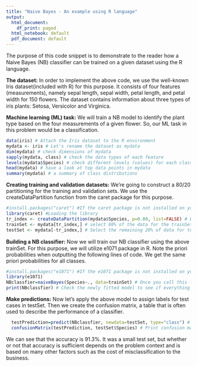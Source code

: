 ```yaml
---
title: "Naive Bayes - An example using R language"
output:
  html_document:
    df_print: paged
  html_notebook: default
  pdf_document: default
---
```

The purpose of this code snippet is to demonstrate to the reader how a Naive Bayes (NB) classiﬁer can be trained on a given dataset using the R language.

**The dataset:** In order to implement the above code, we use the well-known Iris dataset(included with R) for this purpose. It consists of four features (measurements), namely sepal length, sepal width, petal length, and petal width for 150 ﬂowers.  The dataset contains information about three types of iris plants: Setosa, Versicolor and Virginica.

**Machine learning (ML) task:** We will train a NB model to identify the plant type based on the four measurements of a given flower. So, our ML task in this problem would be a classification.
```r
data(iris) # Attach the Iris dataset to the R environment
mydata <- iris # Let's rename the dataset as mydata
dim(mydata) # check dimensions of mydata
sapply(mydata, class) # check the data types of each feature
levels(mydata$Species) # check different levels (values) for each class
head(mydata) # have a look at top data points in mydata
summary(mydata) # a summary of class distributions
```
**Creating training and validation datasets:** We’re going to construct a 80/20 partitioning for the training and validation sets. We use the createDataPartition function from the caret package for this purpose.
```r
#install.packages("caret") #If the caret package is not installed on your system, uncomment this line to install it first
library(caret) #Loading the library
tr_index <- createDataPartition(mydata$Species, p=0.80, list=FALSE) # List of 80% of the rows
trainSet <- mydata[tr_index,] # select 80% of the data for the trainSet
testSet <- mydata[-tr_index,] # Select the remaining 20% of data for testSet
```
**Building a NB classifier:** Now we will train our NB classiﬁer using the above trainSet. For this purpose, we will utilize e1071 package in R. Note the priori probabilities when outputting the following lines of code. We get the same priori probabilities for all classes.

```r
#install.packages("e1071") #If the e1071 package is not installed on your system, uncomment this line to install it first
library(e1071)
NBclassfier=naiveBayes(Species~., data=trainSet) # Once you call this line, R fits the NB model using trainSet
print(NBclassfier) # Check the newly fitted model to see if everything is OK.
```

**Make predictions:** Now let's apply the above model to assign labels for test cases in testSet. Then we create the confusion matrix, a table that is often used to describe the performance of a classifier.
```r
  testPrediction=predict(NBclassfier, newdata=testSet, type="class") # Assign labels for each test case
  confusionMatrix(testPrediction, testSet$Species) # Print confusion matrix 
```
We can see that the accuracy is 91.3%. It was a small test set, but whether or not that accuracy is sufficient depends on the problem context and is based on many other factors such as the cost of misclassification to the business.
